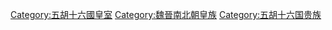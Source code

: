 [[Category:五胡十六國皇室|Category:五胡十六國皇室]]
[[Category:魏晉南北朝皇族|Category:魏晉南北朝皇族]]
[[Category:五胡十六国贵族|Category:五胡十六国贵族]]